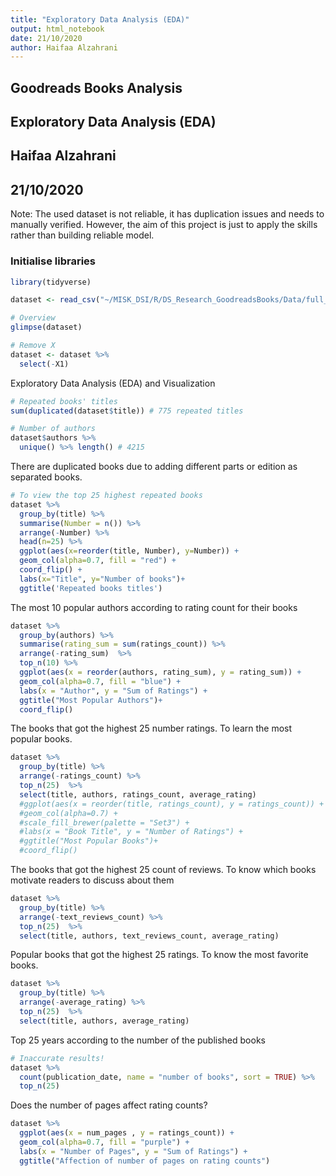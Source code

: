 ```yaml
---
title: "Exploratory Data Analysis (EDA)"
output: html_notebook
date: 21/10/2020
author: Haifaa Alzahrani
---
```

## Goodreads Books Analysis 
## Exploratory Data Analysis (EDA)
## Haifaa Alzahrani
## 21/10/2020

Note: The used dataset is not reliable, it has duplication issues and needs to manually verified. However, the aim of this project is just to apply the skills rather than building reliable model. 

### Initialise libraries
```r
library(tidyverse)
```

```r
dataset <- read_csv("~/MISK_DSI/R/DS_Research_GoodreadsBooks/Data/full_books.csv")

# Overview
glimpse(dataset)

```

```r
# Remove X
dataset <- dataset %>%
  select(-X1)
```

Exploratory Data Analysis (EDA) and Visualization

```r
# Repeated books' titles
sum(duplicated(dataset$title)) # 775 repeated titles
```

```r
# Number of authors
dataset$authors %>% 
  unique() %>% length() # 4215
```

There are duplicated books due to adding different parts or edition as separated books.
```r
# To view the top 25 highest repeated books
dataset %>%
  group_by(title) %>%
  summarise(Number = n()) %>%
  arrange(-Number) %>%
  head(n=25) %>%  
  ggplot(aes(x=reorder(title, Number), y=Number)) +
  geom_col(alpha=0.7, fill = "red") +
  coord_flip() +
  labs(x="Title", y="Number of books")+
  ggtitle('Repeated books titles')
```
The most 10 popular authors according to rating count for their books
```r
dataset %>%
  group_by(authors) %>%
  summarise(rating_sum = sum(ratings_count)) %>%
  arrange(-rating_sum)  %>%
  top_n(10) %>%
  ggplot(aes(x = reorder(authors, rating_sum), y = rating_sum)) + 
  geom_col(alpha=0.7, fill = "blue") +
  labs(x = "Author", y = "Sum of Ratings") +
  ggtitle("Most Popular Authors")+
  coord_flip()
```
The books that got the highest 25 number ratings.
To learn the most popular books.
```r
dataset %>%
  group_by(title) %>%
  arrange(-ratings_count) %>%
  top_n(25)  %>%
  select(title, authors, ratings_count, average_rating)
  #ggplot(aes(x = reorder(title, ratings_count), y = ratings_count)) + 
  #geom_col(alpha=0.7) +
  #scale_fill_brewer(palette = "Set3") +
  #labs(x = "Book Title", y = "Number of Ratings") +
  #ggtitle("Most Popular Books")+
  #coord_flip()
```
The books that got the highest 25 count of reviews. 
To know which books motivate readers to discuss about them 
```r
dataset %>%
  group_by(title) %>%
  arrange(-text_reviews_count) %>%
  top_n(25)  %>%
  select(title, authors, text_reviews_count, average_rating)
```
Popular books that got the highest 25 ratings.
To know the most favorite books.
```r
dataset %>%
  group_by(title) %>%
  arrange(-average_rating) %>%
  top_n(25)  %>%
  select(title, authors, average_rating)
```
Top 25 years according to the number of the published books
```r
# Inaccurate results!
dataset %>%
  count(publication_date, name = "number of books", sort = TRUE) %>%
  top_n(25) 
```
Does the number of pages affect rating counts? 
```r
dataset %>%
  ggplot(aes(x = num_pages , y = ratings_count)) + 
  geom_col(alpha=0.7, fill = "purple") +
  labs(x = "Number of Pages", y = "Sum of Ratings") +
  ggtitle("Affection of number of pages on rating counts")
```


